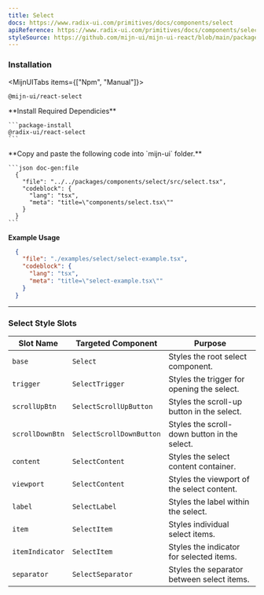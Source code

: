 ```yaml
---
title: Select
docs: https://www.radix-ui.com/primitives/docs/components/select
apiReference: https://www.radix-ui.com/primitives/docs/components/select#api-reference
styleSource: https://github.com/mijn-ui/mijn-ui-react/blob/main/packages/theme/src/components/select.ts
---
```



<ComponentPreview>
  <SelectExample />
</ComponentPreview>

### Installation

<MijnUITabs items={["Npm", "Manual"]}>
  <MijnUITabsContent value="Npm">
  ```package-install
  @mijn-ui/react-select
  ```
  </MijnUITabsContent>
  <MijnUITabsContent value="Manual">
  <Steps>
  <Step>
    **Install Required Dependicies**

    ```package-install
    @radix-ui/react-select
    ```

  </Step>

  <Step>
    **Copy and paste the following code into  `mijn-ui` folder.**

    ```json doc-gen:file
      {
        "file": "../../packages/components/select/src/select.tsx",
        "codeblock": {
          "lang": "tsx",
          "meta": "title=\"components/select.tsx\""
        }
      }
    ```
  </Step>

</Steps>
</MijnUITabsContent>
</MijnUITabs>

**Example Usage**

```json doc-gen:file
  {
    "file": "./examples/select/select-example.tsx",
    "codeblock": {
      "lang": "tsx",
      "meta": "title=\"select-example.tsx\""
    }
  }
```

---

### Select Style Slots

| **Slot Name**    | **Targeted Component** | **Purpose**                                      |
|-------------------|------------------------|-------------------------------------------------|
| `base`           | `Select`                | Styles the root select component.               |
| `trigger`        | `SelectTrigger`         | Styles the trigger for opening the select.      |
| `scrollUpBtn`    | `SelectScrollUpButton`  | Styles the scroll-up button in the select.      |
| `scrollDownBtn`  | `SelectScrollDownButton`| Styles the scroll-down button in the select.   |
| `content`        | `SelectContent`         | Styles the select content container.            |
| `viewport`       | `SelectContent`         | Styles the viewport of the select content.      |
| `label`          | `SelectLabel`           | Styles the label within the select.             |
| `item`           | `SelectItem`            | Styles individual select items.                 |
| `itemIndicator`  | `SelectItem`            | Styles the indicator for selected items.        |
| `separator`      | `SelectSeparator`       | Styles the separator between select items.      |